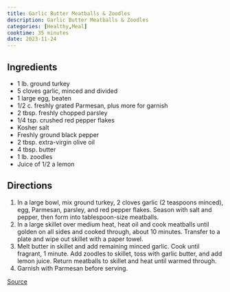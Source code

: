 ```yaml
---
title: Garlic Butter Meatballs & Zoodles
description: Garlic Butter Meatballs & Zoodles
categories: [Healthy,Meal]
cooktime: 35 minutes
date: 2023-11-24
---
```


## Ingredients

- 1 lb. ground turkey
- 5 cloves garlic, minced and divided
- 1 large egg, beaten
- 1/2 c. freshly grated Parmesan, plus more for garnish
- 2 tbsp. freshly chopped parsley
- 1/4 tsp. crushed red pepper flakes
- Kosher salt
- Freshly ground black pepper
- 2 tbsp. extra-virgin olive oil
- 4 tbsp. butter
- 1 lb. zoodles
- Juice of 1/2 a lemon

## Directions

1. In a large bowl, mix ground turkey, 2 cloves garlic (2 teaspoons minced), egg, Parmesan, parsley, and red pepper flakes. Season with salt and pepper, then form into tablespoon-size meatballs.
2. In a large skillet over medium heat, heat oil and cook meatballs until golden on all sides and cooked through, about 10 minutes. Transfer to a plate and wipe out skillet with a paper towel.
3. Melt butter in skillet and add remaining minced garlic. Cook until fragrant, 1 minute. Add zoodles to skillet, toss with garlic butter, and add lemon juice. Return meatballs to skillet and heat until warmed through.
4. Garnish with Parmesan before serving.

[Source](https://www.delish.com/cooking/a22159055/garlic-butter-meatballs-recipe/)

